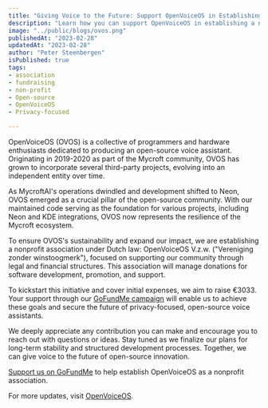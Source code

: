 ```yaml
---
title: "Giving Voice to the Future: Support OpenVoiceOS in Establishing a Nonprofit Association"
description: "Learn how you can support OpenVoiceOS in establishing a nonprofit association to ensure the future of their open-source voice assistant projects."
image: "../public/blogs/ovos.png"
publishedAt: "2023-02-28"
updatedAt: "2023-02-28"
author: "Peter Steenbergen"
isPublished: true
tags:
- association
- fundraising
- non-profit
- Open-source
- OpenVoiceOS
- Privacy-focused

---
```


OpenVoiceOS (OVOS) is a collective of programmers and hardware enthusiasts dedicated to producing an open-source voice assistant. Originating in 2019-2020 as part of the Mycroft community, OVOS has grown to incorporate several third-party projects, evolving into an independent entity over time.

As MycroftAI's operations dwindled and development shifted to Neon, OVOS emerged as a crucial pillar of the open-source community. With our maintained code serving as the foundation for various projects, including Neon and KDE integrations, OVOS now represents the resilience of the Mycroft ecosystem.

To ensure OVOS's sustainability and expand our impact, we are establishing a nonprofit association under Dutch law: OpenVoiceOS V.z.w. ("Vereniging zonder winstoogmerk"), focused on supporting our community through legal and financial structures. This association will manage donations for software development, promotion, and support.

To kickstart this initiative and cover initial expenses, we aim to raise €3033. Your support through our [GoFundMe campaign](https://www.gofundme.com/f/openvoiceos) will enable us to achieve these goals and secure the future of privacy-focused, open-source voice assistants.

We deeply appreciate any contribution you can make and encourage you to reach out with questions or ideas. Stay tuned as we finalize our plans for long-term stability and structured development processes. Together, we can give voice to the future of open-source innovation.

[Support us on GoFundMe](https://www.gofundme.com/f/openvoiceos) to help establish OpenVoiceOS as a nonprofit association.

For more updates, visit [OpenVoiceOS](https://openvoiceos.org).
